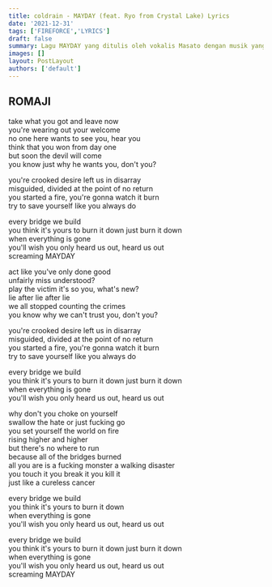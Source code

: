 ```yaml
---
title: coldrain - MAYDAY (feat. Ryo from Crystal Lake) Lyrics
date: '2021-12-31'
tags: ['FIREFORCE','LYRICS']
draft: false
summary: Lagu MAYDAY yang ditulis oleh vokalis Masato dengan musik yang diatur oleh gitaris Y.K.C (Yokochi) ini mulai digunakan saat anime ini mencapai episode ke-15, yang tayang pada 1 November 2019.
images: []
layout: PostLayout
authors: ['default']
---
```


## ROMAJI

take what you got and leave now  
you're wearing out your welcome  
no one here wants to see you, hear you  
think that you won from day one  
but soon the devil will come  
you know just why he wants you, don't you?  

you're crooked desire left us in disarray  
misguided, divided at the point of no return  
you started a fire, you're gonna watch it burn  
try to save yourself like you always do  

every bridge we build  
you think it's yours to burn it down just burn it down  
when everything is gone  
you'll wish you only heard us out, heard us out  
screaming MAYDAY  

act like you've only done good  
unfairly miss understood?  
play the victim it's so you, what's new?  
lie after lie after lie  
we all stopped counting the crimes  
you know why we can't trust you, don't you?  

you're crooked desire left us in disarray  
misguided, divided at the point of no return  
you started a fire, you're gonna watch it burn  
try to save yourself like you always do  

every bridge we build  
you think it's yours to burn it down just burn it down  
when everything is gone  
you'll wish you only heard us out, heard us out  

why don't you choke on yourself  
swallow the hate or just fucking go  
you set yourself the world on fire  
rising higher and higher  
but there's no where to run  
because all of the bridges burned  
all you are is a fucking monster a walking disaster  
you touch it you break it you kill it  
just like a cureless cancer  

every bridge we build  
you think it's yours to burn it down  
when everything is gone  
you'll wish you only heard us out, heard us out  

every bridge we build  
you think it's yours to burn it down just burn it down  
when everything is gone  
you'll wish you only heard us out, heard us out  
screaming MAYDAY  